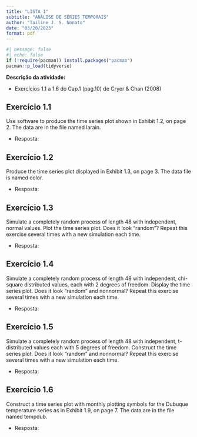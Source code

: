 ```yaml
---
title: "LISTA 1"
subtitle: "ANÁLISE DE SÉRIES TEMPORAIS"
author: "Tailine J. S. Nonato"
date: "03/20/2023"
format: pdf
---
```


```r
#| message: false
#| echo: false
if (!require(pacman)) install.packages("pacman")
pacman::p_load(tidyverse)
```

**Descrição da atividade:** 

- Exercícios 1.1 a 1.6 do Cap.1 (pag.10) de Cryer & Chan (2008)

## Exercício 1.1
Use software to produce the time series plot shown in Exhibit 1.2, on page 2. The data are in the file named larain.

- Resposta:

## Exercício 1.2
Produce the time series plot displayed in Exhibit 1.3, on page 3. The data file is named color.

- Resposta:

## Exercício 1.3
Simulate a completely random process of length 48 with independent, normal values. Plot the time series plot. Does it look “random”? Repeat this exercise several times with a new simulation each time.

- Resposta:

## Exercício 1.4
Simulate a completely random process of length 48 with independent, chi-square distributed values, each with 2 degrees of freedom. Display the time series plot. Does it look “random” and nonnormal? Repeat this exercise several times with a new simulation each time.

- Resposta:

## Exercício 1.5
Simulate a completely random process of length 48 with independent, t-distributed values each with 5 degrees of freedom. Construct the time series plot. Does it look “random” and nonnormal? Repeat this exercise several times with a new simulation each time.

- Resposta:

## Exercício 1.6
Construct a time series plot with monthly plotting symbols for the Dubuque temperature series as in Exhibit 1.9, on page 7. The data are in the file named tempdub.

- Resposta: